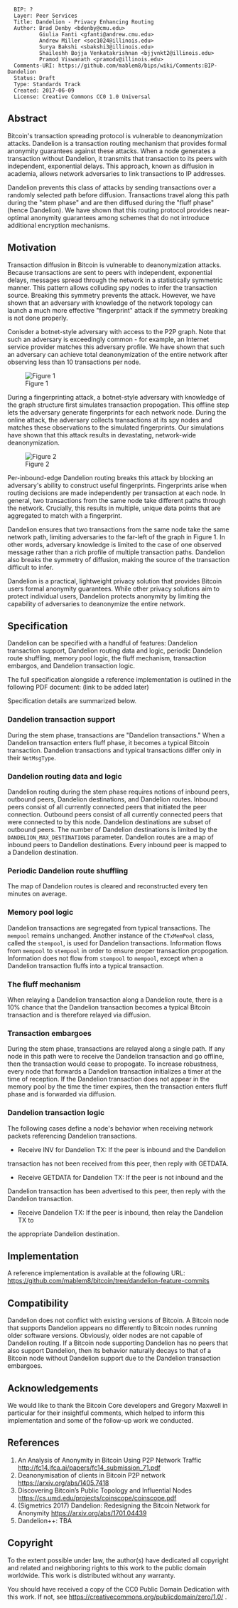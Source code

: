 <pre>
  BIP: ?
  Layer: Peer Services
  Title: Dandelion - Privacy Enhancing Routing
  Author: Brad Denby <bdenby@cmu.edu>
          Giulia Fanti <gfanti@andrew.cmu.edu>
          Andrew Miller <soc1024@illinois.edu>
          Surya Bakshi <sbakshi3@illinois.edu>
          Shaileshh Bojja Venkatakrishnan <bjjvnkt2@illinois.edu>
          Pramod Viswanath <pramodv@illinois.edu>
  Comments-URI: https://github.com/mablem8/bips/wiki/Comments:BIP-Dandelion
  Status: Draft
  Type: Standards Track
  Created: 2017-06-09
  License: Creative Commons CC0 1.0 Universal
</pre>

==Abstract==

Bitcoin's transaction spreading protocol is vulnerable to deanonymization
attacks. Dandelion is a transaction routing mechanism that provides formal
anonymity guarantees against these attacks. When a node generates a transaction
without Dandelion, it transmits that transaction to its peers with independent,
exponential delays. This approach, known as diffusion in academia, allows
network adversaries to link transactions to IP addresses.

Dandelion prevents this class of attacks by sending transactions over a randomly
selected path before diffusion. Transactions travel along this path during the
"stem phase" and are then diffused during the "fluff phase" (hence Dandelion).
We have shown that this routing protocol provides near-optimal anonymity
guarantees among schemes that do not introduce additional encryption mechanisms.

==Motivation==

Transaction diffusion in Bitcoin is vulnerable to deanonymization attacks.
Because transactions are sent to peers with independent, exponential delays,
messages spread through the network in a statistically symmetric manner. This
pattern allows colluding spy nodes to infer the transaction source. Breaking
this symmetry prevents the attack. However, we have shown that an adversary with
knowledge of the network topology can launch a much more effective "fingerprint"
attack if the symmetry breaking is not done properly.

Conisder a botnet-style adversary with access to the P2P graph. Note that such
an adversary is exceedingly common - for example, an Internet service provider
matches this adversary profile. We have shown that such an adversary can achieve
total deanonymization of the entire network after observing less than 10
transactions per node.

[[Image:bip-dandelion/figure-1.png|Figure 1]]

During a fingerprinting attack, a botnet-style adversary with knowledge of the
graph structure first simulates transaction propogation. This offline step lets
the adversary generate fingerprints for each network node. During the online
attack, the adversary collects transactions at its spy nodes and matches these
observations to the simulated fingerprints. Our simulations have shown that this
attack results in devastating, network-wide deanonymization.

[[Image:bip-dandelion/figure-2.png|Figure 2]]

Per-inbound-edge Dandelion routing breaks this attack by blocking an adversary's
ability to construct useful fingerprints. Fingerprints arise when routing
decisions are made independently per transaction at each node. In general, two
transactions from the same node take different paths through the network.
Crucially, this results in multiple, unique data points that are aggregated to
match with a fingerprint.

Dandelion ensures that two transactions from the same node take the same network
path, limiting adversaries to the far-left of the graph in Figure 1. In other
words, adversary knowledge is limited to the case of one observed message rather
than a rich profile of multiple transaction paths. Dandelion also breaks the
symmetry of diffusion, making the source of the transaction difficult to infer.

Dandelion is a practical, lightweight privacy solution that provides Bitcoin
users formal anonymity guarantees. While other privacy solutions aim to protect
individual users, Dandelion protects anonymity by limiting the capability of
adversaries to deanonymize the entire network.

==Specification==

Dandelion can be specified with a handful of features: Dandelion transaction
support, Dandelion routing data and logic, periodic Dandelion route shuffling,
memory pool logic, the fluff mechanism, transaction embargos, and Dandelion
transaction logic.

The full specification alongside a reference implementation is outlined in the
following PDF document: (link to be added later)

Specification details are summarized below.

===Dandelion transaction support===

During the stem phase, transactions are "Dandelion transactions." When a
Dandelion transaction enters fluff phase, it becomes a typical Bitcoin
transaction. Dandelion transactions and typical transactions differ only in
their <code>NetMsgType</code>.

===Dandelion routing data and logic===

Dandelion routing during the stem phase requires notions of inbound peers,
outbound peers, Dandelion destinations, and Dandelion routes. Inbound peers
consist of all currently connected peers that initiated the peer connection.
Outbound peers consist of all currently connected peers that were connected to
by this node. Dandelion destinations are subset of outbound peers. The number of
Dandelion destinations is limited by the <code>DANDELION_MAX_DESTINATIONS</code>
parameter. Dandelion routes are a map of inbound peers to Dandelion
destinations. Every inbound peer is mapped to a Dandelion destination.

===Periodic Dandelion route shuffling===

The map of Dandelion routes is cleared and reconstructed every ten minutes on
average.

===Memory pool logic===

Dandelion transactions are segregated from typical transactions. The
<code>mempool</code> remains unchanged. Another instance of the
<code>CTxMemPool</code> class, called the <code>stempool</code>, is used for
Dandelion transactions. Information flows from <code>mempool</code> to
<code>stempool</code> in order to ensure proper transaction propogation.
Information does not flow from <code>stempool</code> to <code>mempool</code>,
except when a Dandelion transaction fluffs into a typical transaction.

===The fluff mechanism===

When relaying a Dandelion transaction along a Dandelion route, there is a 10%
chance that the Dandelion transaction becomes a typical Bitcoin transaction and
is therefore relayed via diffusion.

===Transaction embargoes===

During the stem phase, transactions are relayed along a single path. If any node
in this path were to receive the Dandelion transaction and go offline, then the
transaction would cease to propogate. To increase robustness, every node that
forwards a Dandelion transaction initializes a timer at the time of reception.
If the Dandelion transaction does not appear in the memory pool by the time the
timer expires, then the transaction enters fluff phase and is forwarded via
diffusion.

===Dandelion transaction logic===

The following cases define a node's behavior when receiving network packets
referencing Dandelion transactions.
* Receive INV for Dandelion TX: If the peer is inbound and the Dandelion
transaction has not been received from this peer, then reply with GETDATA.
* Receive GETDATA for Dandelion TX: If the peer is not inbound and the
Dandelion transaction has been advertised to this peer, then reply with the
Dandelion transaction.
* Receive Dandelion TX: If the peer is inbound, then relay the Dandelion TX to
the appropriate Dandelion destination.

==Implementation==

A reference implementation is available at the following URL:
https://github.com/mablem8/bitcoin/tree/dandelion-feature-commits

==Compatibility==

Dandelion does not conflict with existing versions of Bitcoin. A Bitcoin node
that supports Dandelion appears no differently to Bitcoin nodes running older
software versions. Obviously, older nodes are not capable of Dandelion routing.
If a Bitcoin node supporting Dandelion has no peers that also support Dandelion,
then its behavior naturally decays to that of a Bitcoin node without Dandelion
support due to the Dandelion transaction embargoes.

==Acknowledgements==

We would like to thank the Bitcoin Core developers and Gregory Maxwell in
particular for their insightful comments, which helped to inform this
implementation and some of the follow-up work we conducted.

==References==

# An Analysis of Anonymity in Bitcoin Using P2P Network Traffic http://fc14.ifca.ai/papers/fc14_submission_71.pdf
# Deanonymisation of clients in Bitcoin P2P network https://arxiv.org/abs/1405.7418
# Discovering Bitcoin’s Public Topology and Influential Nodes https://cs.umd.edu/projects/coinscope/coinscope.pdf
# (Sigmetrics 2017) Dandelion: Redesigning the Bitcoin Network for Anonymity https://arxiv.org/abs/1701.04439
# Dandelion++: TBA

==Copyright==

To the extent possible under law, the author(s) have dedicated all copyright and
related and neighboring rights to this work to the public domain worldwide. This
work is distributed without any warranty.

You should have received a copy of the CC0 Public Domain Dedication with this
work. If not, see https://creativecommons.org/publicdomain/zero/1.0/ .
